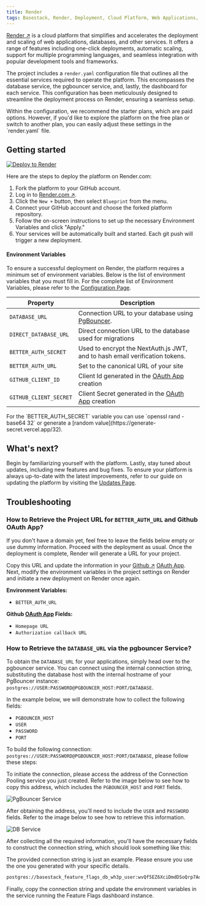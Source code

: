 ```yaml
---
title: Render
tags: Basestack, Render, Deployment, Cloud Platform, Web Applications, Databases, Services, One-Click Deployments, Automatic Scaling, Programming Languages, Development Tools, Frameworks, Configuration File, Database Service, PgBouncer Service, Dashboard, Environment Variables, Github OAuth App, NextAuth.js, JWT, Email Verification Tokens
---
```


[Render ↗](https://render.com/?ref=basestack.co) is a cloud platform that simplifies and accelerates the deployment and scaling of web applications, databases, and other services. It offers a range of features including one-click deployments, automatic scaling, support for multiple programming languages, and seamless integration with popular development tools and frameworks.

The project includes a `render.yaml` configuration file that outlines all the essential services required to operate the platform. This encompasses the database service, the pgbouncer service, and, lastly, the dashboard for each service. This configuration has been meticulously designed to streamline the deployment process on Render, ensuring a seamless setup.

<Callout type="info">
  Within the configuration, we recommend the starter plans, which are paid
  options. However, if you'd like to explore the platform on the free plan or
  switch to another plan, you can easily adjust these settings in the
  `render.yaml` file.
</Callout>

## Getting started

[![Deploy to Render](https://render.com/images/deploy-to-render-button.svg)](https://render.com/deploy?repo=https://github.com/basestack-co/basestack?ref=basestack.co)

Here are the steps to deploy the platform on Render.com:

1. Fork the platform to your GitHub account.
2. Log in to [Render.com ↗](https://render.com/?ref=basestack.co).
3. Click the `New +` button, then select `Blueprint` from the menu.
4. Connect your GitHub account and choose the forked platform repository.
5. Follow the on-screen instructions to set up the necessary Environment Variables and click "Apply."
6. Your services will be automatically built and started. Each git push will trigger a new deployment.

#### Environment Variables

To ensure a successful deployment on Render, the platform requires a minimum set of environment variables. Below is the list of environment variables that you must fill in. For the complete list of Environment Variables, please refer to the [Configuration Page](/content/self-hosting#environment-variables).

| Property               | Description                                                                                                               |
| ---------------------- | ------------------------------------------------------------------------------------------------------------------------- |
| `DATABASE_URL`         | Connection URL to your database using [PgBouncer](https://render.com/docs/databases#connection-pooling?ref=basestack.co). |
| `DIRECT_DATABASE_URL`  | Direct connection URL to the database used for migrations                                                                 |
| `BETTER_AUTH_SECRET`          | Used to encrypt the NextAuth.js JWT, and to hash email verification tokens.                                               |
| `BETTER_AUTH_URL`             | Set to the canonical URL of your site                                                                                     |
| `GITHUB_CLIENT_ID`     | Client Id generated in the [OAuth App](https://github.com/settings/developers?ref=basestack.co) creation                  |
| `GITHUB_CLIENT_SECRET` | Client Secret generated in the [OAuth App](https://github.com/settings/developers?ref=basestack.co) creation              |

<Callout type="info">
  For the `BETTER_AUTH_SECRET` variable you can use `openssl rand -base64 32` or
  generate a [random value](https://generate-secret.vercel.app/32).
</Callout>

## What's next?

Begin by familiarizing yourself with the platform. Lastly, stay tuned about updates, including new features and bug fixes. To ensure your platform is always up-to-date with the latest improvements, refer to our guide on updating the platform by visiting the [Updates Page](/content/self-hosting/updates).

## Troubleshooting

### How to Retrieve the Project URL for `BETTER_AUTH_URL` and Github OAuth App?

If you don't have a domain yet, feel free to leave the fields below empty or use dummy information. Proceed with the deployment as usual. Once the deployment is complete, Render will generate a URL for your project.

Copy this URL and update the information in your [Github ↗](https://github.com/) [OAuth App](https://github.com/settings/developers?ref=basestack.co). Next, modify the environment variables in the project settings on Render and initiate a new deployment on Render once again.

**Environment Variables:**

- `BETTER_AUTH_URL`

**Github [OAuth App](https://github.com/settings/developers) Fields:**

- `Homepage URL`
- `Authorization callback URL`

### How to Retrieve the `DATABASE_URL` via the pgbouncer Service?

To obtain the `DATABASE_URL` for your applications, simply head over to the pgbouncer service. You can connect using the internal connection string, substituting the database host with the internal hostname of your PgBouncer instance: `postgres://USER:PASSWORD@PGBOUNCER_HOST:PORT/DATABASE`.

In the example below, we will demonstrate how to collect the following fields:

- `PGBOUNCER_HOST`
- `USER`
- `PASSWORD`
- `PORT`

To build the following connection: `postgres://USER:PASSWORD@PGBOUNCER_HOST:PORT/DATABASE`, please follow these steps:

To initiate the connection, please access the address of the Connection Pooling service you just created. Refer to the image below to see how to copy this address, which includes the `PGBOUNCER_HOST` and `PORT` fields.

![PgBouncer Service](https://i.imgur.com/t7Q0sjD.png)

After obtaining the address, you'll need to include the `USER` and `PASSWORD` fields. Refer to the image below to see how to retrieve this information.

![DB Service](https://i.imgur.com/PBGpVe0.png)

After collecting all the required information, you'll have the necessary fields to construct the connection string, which should look something like this:

<Callout type="info">
  The provided connection string is just an example. Please ensure you use the
  one you generated with your specific details.
</Callout>

```bash
postgres://basestack_feature_flags_db_wh3p_user:wvQf5EZ6XciDmdDSoQrp7AqCyXlq1ixc@basestack-feature-flags-db-pgbouncer:5432/basestack_feature_flags_db_wh3p
```

Finally, copy the connection string and update the environment variables in the service running the Feature Flags dashboard instance.
